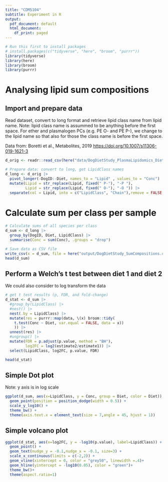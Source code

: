```yaml
---
title: "CDM5104"
subtitle: Experiment in R
output:
  pdf_document: default
  html_document:
    df_print: paged
---
```


```r
# Run this first to install packages
# install.packages(c("tidyverse", "here", "broom", "purrr"))
library(tidyverse)
library(here)
library(broom)
library(purrr)
```

# Analysing lipid sum compositions

## Import and prepare data

Read dataset, convert to long format and retrieve lipid class name from lipid name. Note: lipid class name is assummed to be anything before the first space. For ether and plasmalogen PCs (e.g. PE O- and PE P-), we change to the lipid name so that also for those the class name is before the first space.

Data from: Boretti et al., Metabolites, 2019 <https://doi.org/10.1007/s11306-019-1621-3>

```r

d_orig <- readr::read_csv(here("data/DogDietStudy_PlasmaLipidomics_Diets-12_CONCENTRATIONS.csv"))

# Prepare data: convert to long, get LipidClass names
d_long <- d_orig |> 
  pivot_longer(-DogID:-Diet, names_to = "Lipid" , values_to = "Conc") |> 
  mutate(Lipid = str_replace(Lipid, fixed(" P-"), "-P "),
         Lipid = str_replace(Lipid, fixed(" O-"), "-O ")) |> 
  separate(col = Lipid, into = c("LipidClass", "Chain"),remove = FALSE, sep = " ") 
```

# Calculate sum per class per sample

```r
# Calculate sums of all species per class
d_sum <- d_long |> 
  group_by(DogID, Diet, LipidClass) |> 
  summarise(Conc = sum(Conc), .groups = "drop")

# Save data as CSV file
write_csv(x = d_sum, file = here("output/DogDietStudy_SumCompositions.csv"))
head(d_sum)
```

## Perform a Welch's t test between diet 1 and diet 2

We could also consider to log transform the data

```r
# get t test results (p, FDR, and fold-change)
d_stat <- d_sum |> 
  #group_by(LipidClass) |> 
  #nest() |> 
  nest(.by = LipidClass) |> 
  mutate(res = purrr::map(data, \(x) broom::tidy(
    t.test(Conc ~ Diet, var.equal = FALSE, data = x))
    )) |> 
  unnest(res) |> 
  #ungroup() |> 
  mutate(FDR = p.adjust(p.value, method = "BH"),
         log2FC = log2(estimate2/estimate1)) |> 
  select(LipidClass, log2FC, p.value, FDR) 

head(d_stat)
```

## Simple Dot plot

Note: y axis is in log scale

```r
ggplot(d_sum, aes(x=LipidClass, y = Conc, group = Diet, color = Diet)) + 
  geom_point(position = position_dodge(width = 0.5)) +
  scale_y_log10() +
  theme_bw() +
  theme(axis.text.x = element_text(size = 7,angle = 45, hjust = 1))
```

## Simple volcano plot

```r
ggplot(d_stat, aes(x=log2FC, y = -log10(p.value), label=LipidClass)) +
  geom_point() + 
  geom_text(nudge_y = -0.1,nudge_x = -0.1, size=3) + 
  scale_x_continuous(limits = c(-2,2)) + 
  geom_vline(xintercept = 0, color = "grey50", linewidth =.4)+
  geom_hline(yintercept = -log10(0.05), color = "green")+
  theme_bw()+
  theme(aspect.ratio=1)
```
